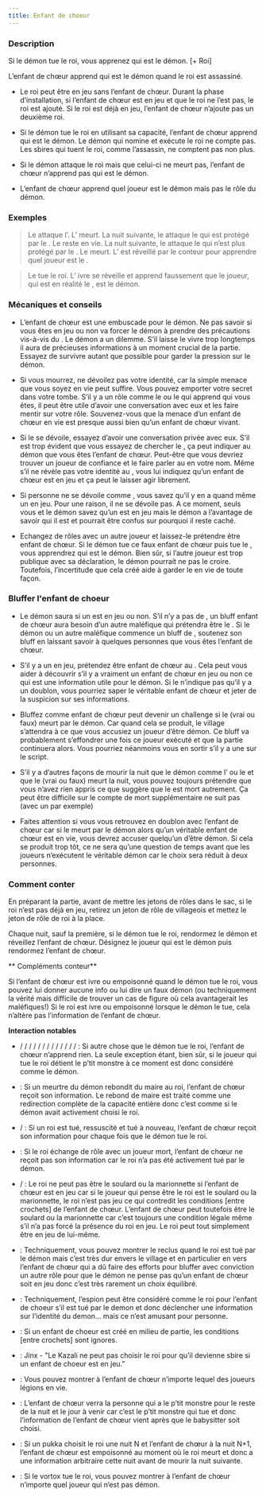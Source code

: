 ```yaml
---
title: Enfant de choeur
---
```



<Role ENFANT_DE_CHOEUR header />

### Description

Si le démon tue le roi, vous apprenez qui est le démon. [+ Roi]

L’enfant de chœur apprend qui est le démon quand le roi est assassiné.

-   Le roi peut être en jeu sans l’enfant de chœur. Durant la phase d’installation, si l’enfant de chœur est en jeu et que le roi ne l’est pas, le roi est ajouté. Si le roi est déjà en jeu, l’enfant de chœur n’ajoute pas un deuxième roi.

-   Si le démon tue le roi en utilisant sa capacité, l’enfant de chœur apprend qui est le démon. Le démon qui nomine et exécute le roi ne compte pas. Les sbires qui tuent le roi, comme l’assassin, ne comptent pas non plus. 

-   Si le démon attaque le roi mais que celui-ci ne meurt pas, l’enfant de chœur n’apprend pas qui est le démon. 

-   L’enfant de chœur apprend quel joueur est le démon mais pas le rôle du démon.

### Exemples

> Le <Role IMP /> attaque l’<Role EMPATHIQUE />. L’<Role EMPATHIQUE /> meurt. La nuit suivante, le <Role IMP /> attaque le <Role ROI /> qui est protégé par le <Role MOINE />. Le <Role ROI /> reste en vie. La nuit suivante, le <Role IMP /> attaque le <Role ROI /> qui n’est plus protégé par le <Role MOINE />. Le <Role ROI /> meurt. L’<Role ENFANT_DE_CHOEUR /> est réveillé par le conteur pour apprendre quel joueur est le <Role IMP />.

> Le <Role SHABALOTH /> tue le roi. L’<Role ENFANT_DE_CHOEUR /> ivre se réveille et apprend faussement que le joueur, qui est en réalité le <Role GENERAL />, est le démon.

### Mécaniques et conseils

- L’enfant de chœur est une embuscade pour le démon. Ne pas savoir si vous êtes en jeu ou non va forcer le démon à prendre des précautions vis-à-vis du <Role ROI />. Le démon a un dilemme. S’il laisse le <Role ROI /> vivre trop longtemps il aura de précieuses informations à un moment crucial de la partie. Essayez de survivre autant que possible pour garder la pression sur le démon.

- Si vous mourrez, ne dévoilez pas votre identité, car la simple menace que vous soyez en vie peut suffire. Vous pouvez emporter votre secret dans votre tombe. S’il y a un rôle comme le <Role CROQUE_MORT /> ou le <Role REVEUR /> qui apprend qui vous êtes, il peut être utile d’avoir une conversation avec eux et les faire mentir sur votre rôle. Souvenez-vous que la menace d’un enfant de chœur en vie est presque aussi bien qu’un enfant de chœur vivant.

- Si le <Role ROI /> se dévoile, essayez d’avoir une conversation privée avec eux. S’il est trop évident que vous essayez de chercher le <Role ROI />, ça peut indiquer au démon que vous êtes l’enfant de chœur. Peut-être que vous devriez trouver un joueur de confiance et le faire parler au <Role ROI /> en votre nom. Même s’il ne révèle pas votre identité au <Role ROI />, vous lui indiquez qu’un enfant de chœur est en jeu et ça peut le laisser agir librement. 

- Si personne ne se dévoile comme <Role ROI />, vous savez qu’il y en a quand même un en jeu. Pour une raison, il ne se dévoile pas. A ce moment, seuls vous et le démon savez qu’un <Role ROI /> est en jeu mais le démon a l’avantage de savoir qui il est et pourrait être confus sur pourquoi il reste caché.

- Echangez de rôles avec un autre joueur et laissez-le prétendre être enfant de chœur. Si le démon tue ce faux enfant de chœur puis tue le <Role ROI />, vous apprendrez qui est le démon. Bien sûr, si l’autre joueur est trop publique avec sa déclaration, le démon pourrait ne pas le croire. Toutefois, l’incertitude que cela créé aide à garder le <Role ROI /> en vie de toute façon.

### Bluffer l'enfant de choeur

- Le démon saura si un <Role ROI /> est en jeu ou non. S’il n’y a pas de <Role ROI />, un bluff enfant de chœur aura besoin d’un autre maléfique qui prétendra être le <Role ROI />. Si le démon ou un autre maléfique commence un bluff de <Role ROI />, soutenez son bluff en laissant savoir à quelques personnes que vous êtes l’enfant de chœur.

- S’il y a un <Role ROI /> en jeu, prétendez être enfant de chœur au <Role ROI />. Cela peut vous aider à découvrir s’il y a vraiment un enfant de chœur en jeu ou non ce qui est une information utile pour le démon. Si le <Role ROI /> n’indique pas qu’il y a un doublon, vous pourriez saper le véritable enfant de chœur et jeter de la suspicion sur ses informations.

- Bluffez comme enfant de chœur peut devenir un challenge si le <Role ROI /> (vrai ou faux) meurt par le démon. Car quand cela se produit, le village s’attendra à ce que vous accusiez un joueur d’être démon. Ce bluff va probablement s’effondrer une fois ce joueur exécuté et que la partie continuera alors. Vous pourriez néanmoins vous en sortir s’il y a une <Role CROQUEUSE_D_HOMMES /> sur le script.

- S’il y a d’autres façons de mourir la nuit que le démon comme l’<Role ASSASSIN /> ou le <Role LYCANTHROPE /> et que le <Role ROI /> (vrai ou faux) meurt la nuit, vous pouvez toujours prétendre que vous n’avez rien appris ce que suggère que le <Role ROI /> est mort autrement. Ça peut être difficile sur le compte de mort supplémentaire ne suit pas (avec un <Role ASSASSIN /> par exemple) 

- Faites attention si vous vous retrouvez en doublon avec l’enfant de chœur car si le <Role ROI /> meurt par le démon alors qu’un véritable enfant de chœur est en vie, vous devrez accuser quelqu’un d’être démon. Si cela se produit trop tôt, ce ne sera qu’une question de temps avant que les joueurs n’exécutent le véritable démon car le choix sera réduit à deux personnes.

### Comment conter

En préparant la partie, avant de mettre les jetons de rôles dans le sac, si le roi n’est pas déjà en jeu, retirez un jeton de rôle de villageois et mettez le jeton de rôle de roi à la place.

Chaque nuit, sauf la première, si le démon tue le roi, rendormez le démon et réveillez l’enfant de chœur. Désignez le joueur qui est le démon puis rendormez l’enfant de chœur. 

** Compléments conteur**

Si l’enfant de chœur est ivre ou empoisonné quand le démon tue le roi, vous pouvez lui donner aucune info ou lui dire un faux démon (ou techniquement la vérité mais difficile de trouver un cas de figure où cela avantagerait les maléfiques!) Si le roi est ivre ou empoisonné lorsque le démon le tue, cela n’altère pas l’information de l’enfant de chœur.

**Interaction notables**

- <Role COMMERE /> / <Role LYCANTHROPE /> / <Role PUCELLE /> / <Role GITANE /> / <Role ASSASSIN /> / <Role MANIPULATEUR /> / <Role PARRAIN /> / <Role SORCIERE /> / <Role VIEILLE_CHOUETTE /> / <Role APPRENTI /> / <Role BOUCHER /> / <Role FILLE_DE_JOIE /> / <Role MAGISTRAT /> / <Role VENGEUR /> : Si autre chose que le démon tue le roi, l’enfant de chœur n’apprend rien. La seule exception étant, bien sûr, si le joueur qui tue le roi détient le p’tit monstre à ce moment est donc considéré comme le démon. 

- <Role MAIRE /> : Si un meurtre du démon rebondit du maire au roi, l’enfant de chœur reçoit son information. Le rebond de maire est traité comme une redirection complète de la capacité entière donc c’est comme si le démon avait activement choisi le roi. 

- <Role PROFESSEUR /> / <Role SHABALOTH /> : Si un roi est tué, ressuscité et tué à nouveau, l’enfant de chœur reçoit son information pour chaque fois que le démon tue le roi. 

- <Role BARBIER /> : Si le roi échange de rôle avec un joueur mort, l’enfant de chœur ne reçoit pas son information car le roi n’a pas été activement tué par le démon.

- <Role SOULARD /> / <Role MARIONNETTE /> : Le roi ne peut pas être le soulard ou la marionnette si l’enfant de chœur est en jeu car si le joueur qui pense être le roi est le soulard ou la marionnette, le roi n’est pas jeu ce qui contredit les conditions [entre crochets] de l’enfant de chœur. L’enfant de chœur peut toutefois être le soulard ou la marionnette car c’est toujours une condition légale même s’il n’a pas forcé la présence du roi en jeu. Le roi peut tout simplement être en jeu de lui-même.

- <Role RECLUS /> : Techniquement, vous pouvez montrer le reclus quand le roi est tué par le démon mais c’est très dur envers le village et en particulier en vers l’enfant de chœur qui a dû faire des efforts pour bluffer avec conviction un autre rôle pour que le démon ne pense pas qu’un enfant de chœur soit en jeu donc c’est très rarement un choix équilibré.

- <Role ESPION /> : Techniquement, l’espion peut être considéré comme le roi pour l’enfant de choeur s’il est tué par le demon et donc déclencher une information sur l’identité du demon… mais ce n’est amusant pour personne.

- <Role VIEILLE_CHOUETTE /> : Si un enfant de choeur est créé en milieu de partie, les conditions [entre crochets] sont ignores.

- <Role KAZALI /> : Jinx - "Le Kazali ne peut pas choisir le roi pour qu’il devienne sbire si un enfant de choeur est en jeu.”

- <Role LEGION /> : Vous pouvez montrer à l’enfant de chœur n’importe lequel des joueurs légions en vie.

- <Role P_TIT_MONSTRE /> : L’enfant de chœur verra la personne qui a le p’tit monstre pour le reste de la nuit et le jour à venir car c’est le p’tit monstre qui tue et donc l’information de l’enfant de chœur vient après que le babysitter soit choisi.

- <Role PUKKA /> : Si un pukka choisit le roi une nuit N et l’enfant de chœur à la nuit N+1, l’enfant de chœur est empoisonné au moment où le roi meurt et donc a une information arbitraire cette nuit avant de mourir la nuit suivante.

- <Role VORTOX /> : Si le vortox tue le roi, vous pouvez montrer à l’enfant de chœur n’importe quel joueur qui n’est pas démon.
